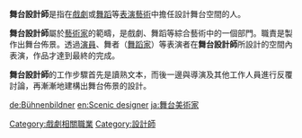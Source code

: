 {{unreferenced|time=2018-09-12T04:16:29+00:00}}
'''舞台設計師'''是指在[[戲劇|戲劇]]或[[舞蹈|舞蹈]]等[[表演藝術|表演藝術]]中擔任設計舞台空間的人。

'''舞台設計師'''屬於[[藝術家|藝術家]]的範疇，是戲劇、舞蹈等綜合藝術中的一個部門。職責是製作出舞台佈景。透過[[演員|演員]]、舞者（[[舞蹈家|舞蹈家]]）等表演者在'''舞台設計師'''所設計的空間內表演，作品才達到最終的完成。

'''舞台設計師'''的工作步驟首先是讀熟文本，而後一邊與導演及其他工作人員進行反覆討論，再漸漸地建構出舞台佈景的設計。
[[Category:戲劇相關職業|Category:戲劇相關職業]]
[[Category:設計師|Category:設計師]]


{{theatre-stub}}

[[de:Bühnenbildner|de:Bühnenbildner]]
[[en:Scenic_designer|en:Scenic designer]]
[[ja:舞台美術家|ja:舞台美術家]]